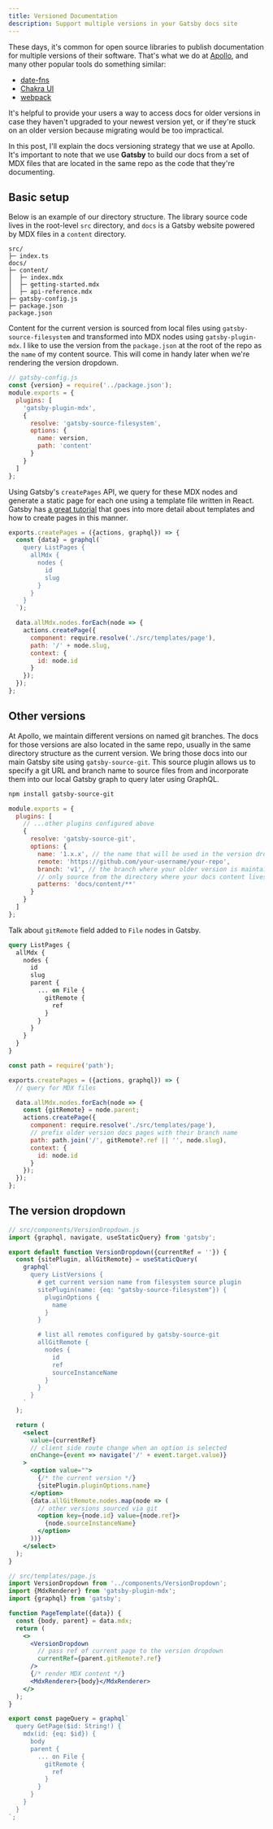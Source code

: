 ```yaml
---
title: Versioned Documentation
description: Support multiple versions in your Gatsby docs site
---
```


These days, it's common for open source libraries to publish documentation for multiple versions of their software. That's what we do at [Apollo](https://www.apollographql.com/docs/react), and many other popular tools do something similar:

- [date-fns](https://date-fns.org/docs/Getting-Started)
- [Chakra UI](https://chakra-ui.com/)
- [webpack](https://webpack.js.org/concepts/)

It's helpful to provide your users a way to access docs for older versions in case they haven't upgraded to your newest version yet, or if they're stuck on an older version because migrating would be too impractical.

In this post, I'll explain the docs versioning strategy that we use at Apollo. It's important to note that we use **Gatsby** to build our docs from a set of MDX files that are located in the same repo as the code that they're documenting.

## Basic setup

Below is an example of our directory structure. The library source code lives in the root-level `src` directory, and `docs` is a Gatsby website powered by MDX files in a `content` directory.

```
src/
├─ index.ts
docs/
├─ content/
│  ├─ index.mdx
│  ├─ getting-started.mdx
│  ├─ api-reference.mdx
├─ gatsby-config.js
├─ package.json
package.json
```

Content for the current version is sourced from local files using `gatsby-source-filesystem` and transformed into MDX nodes using `gatsby-plugin-mdx`. I like to use the version from the `package.json` at the root of the repo as the `name` of my content source. This will come in handy later when we're rendering the version dropdown.

```js
// gatsby-config.js
const {version} = require('../package.json');
module.exports = {
  plugins: [
    'gatsby-plugin-mdx',
    {
      resolve: 'gatsby-source-filesystem',
      options: {
        name: version,
        path: 'content'
      }
    }
  ]
};
```

Using Gatsby's `createPages` API, we query for these MDX nodes and generate a static page for each one using a template file written in React. Gatsby has [a great tutorial](https://www.gatsbyjs.com/docs/mdx/programmatically-creating-pages/#make-a-template-for-your-posts) that goes into more detail about templates and how to create pages in this manner.

```js
exports.createPages = ({actions, graphql}) => {
  const {data} = graphql(`
    query ListPages {
      allMdx {
        nodes {
          id
          slug
        }
      }
    }
  `);

  data.allMdx.nodes.forEach(node => {
    actions.createPage({
      component: require.resolve('./src/templates/page'),
      path: '/' + node.slug,
      context: {
        id: node.id
      }
    });
  });
};
```

## Other versions

At Apollo, we maintain different versions on named git branches. The docs for those versions are also located in the same repo, usually in the same directory structure as the current version. We bring those docs into our main Gatsby site using `gatsby-source-git`. This source plugin allows us to specify a git URL and branch name to source files from and incorporate them into our local Gatsby graph to query later using GraphQL.

```bash
npm install gatsby-source-git
```

```js
module.exports = {
  plugins: [
    // ...other plugins configured above
    {
      resolve: 'gatsby-source-git',
      options: {
        name: '1.x.x', // the name that will be used in the version dropdown
        remote: 'https://github.com/your-username/your-repo',
        branch: 'v1', // the branch where your older version is maintained
        // only source from the directory where your docs content lives
        patterns: 'docs/content/**'
      }
    }
  ]
};
```

Talk about `gitRemote` field added to `File` nodes in Gatsby.

```graphql
query ListPages {
  allMdx {
    nodes {
      id
      slug
      parent {
        ... on File {
          gitRemote {
            ref
          }
        }
      }
    }
  }
}
```

```js
const path = require('path');

exports.createPages = ({actions, graphql}) => {
  // query for MDX files

  data.allMdx.nodes.forEach(node => {
    const {gitRemote} = node.parent;
    actions.createPage({
      component: require.resolve('./src/templates/page'),
      // prefix older version docs pages with their branch name
      path: path.join('/', gitRemote?.ref || '', node.slug),
      context: {
        id: node.id
      }
    });
  });
};
```

## The version dropdown

```jsx
// src/components/VersionDropdown.js
import {graphql, navigate, useStaticQuery} from 'gatsby';

export default function VersionDropdown({currentRef = ''}) {
  const {sitePlugin, allGitRemote} = useStaticQuery(
    graphql`
      query ListVersions {
        # get current version name from filesystem source plugin
        sitePlugin(name: {eq: "gatsby-source-filesystem"}) {
          pluginOptions {
            name
          }
        }

        # list all remotes configured by gatsby-source-git
        allGitRemote {
          nodes {
            id
            ref
            sourceInstanceName
          }
        }
      }
    `
  );

  return (
    <select
      value={currentRef}
      // client side route change when an option is selected
      onChange={event => navigate('/' + event.target.value)}
    >
      <option value="">
        {/* the current version */}
        {sitePlugin.pluginOptions.name}
      </option>
      {data.allGitRemote.nodes.map(node => (
        // other versions sourced via git
        <option key={node.id} value={node.ref}>
          {node.sourceInstanceName}
        </option>
      ))}
    </select>
  );
}
```

```jsx
// src/templates/page.js
import VersionDropdown from '../components/VersionDropdown';
import {MdxRenderer} from 'gatsby-plugin-mdx';
import {graphql} from 'gatsby';

function PageTemplate({data}) {
  const {body, parent} = data.mdx;
  return (
    <>
      <VersionDropdown
        // pass ref of current page to the version dropdown
        currentRef={parent.gitRemote?.ref}
      />
      {/* render MDX content */}
      <MdxRenderer>{body}</MdxRenderer>
    </>
  );
}

export const pageQuery = graphql`
  query GetPage($id: String!) {
    mdx(id: {eq: $id}) {
      body
      parent {
        ... on File {
          gitRemote {
            ref
          }
        }
      }
    }
  }
`;
```
